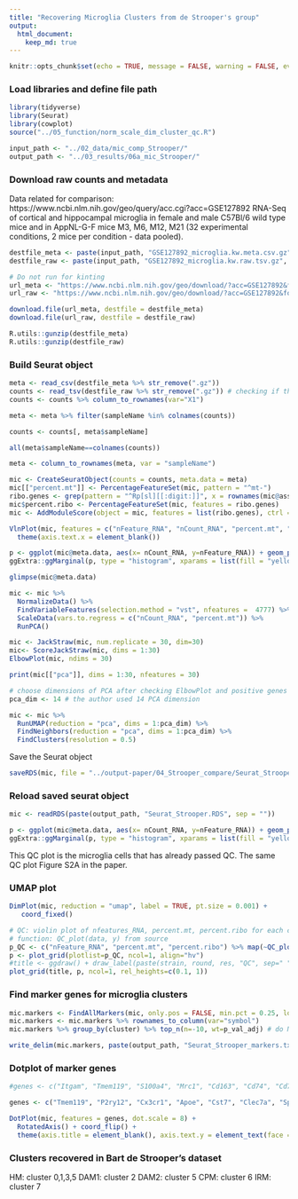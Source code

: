 ```yaml
---
title: "Recovering Microglia Clusters from de Strooper's group"
output: 
  html_document:
    keep_md: true
---
```


```r
knitr::opts_chunk$set(echo = TRUE, message = FALSE, warning = FALSE, eval = FALSE)
```

### Load libraries and define file path
```r
library(tidyverse)
library(Seurat)
library(cowplot)
source("../05_function/norm_scale_dim_cluster_qc.R")

input_path <- "../02_data/mic_comp_Strooper/"
output_path <- "../03_results/06a_mic_Strooper/"
```

### Download raw counts and metadata
Data related for comparison: https://www.ncbi.nlm.nih.gov/geo/query/acc.cgi?acc=GSE127892
RNA-Seq of cortical and hippocampal microglia in female and male C57Bl/6 wild type mice and in AppNL-G-F mice M3, M6, M12, M21 (32 experimental conditions, 2 mice per condition - data pooled). 


```r
destfile_meta <- paste(input_path, "GSE127892_microglia.kw.meta.csv.gz", sep="")
destfile_raw <- paste(input_path, "GSE127892_microglia.kw.raw.tsv.gz", sep="") 

```

```r

# Do not run for kinting
url_meta <- "https://www.ncbi.nlm.nih.gov/geo/download/?acc=GSE127892&format=file&file=GSE127892%5Fmicroglia%2Ekw%2Emeta%2Ecsv%2Egz" #GSE127892_microglia.kw.meta.csv.gz
url_raw <- "https://www.ncbi.nlm.nih.gov/geo/download/?acc=GSE127892&format=file&file=GSE127892%5Fmicroglia%2Ekw%2Eraw%2Etsv%2Egz" # GSE127892_microglia.kw.raw.tsv.gz

download.file(url_meta, destfile = destfile_meta)
download.file(url_raw, destfile = destfile_raw)

R.utils::gunzip(destfile_meta)
R.utils::gunzip(destfile_raw)

```


### Build Seurat object
```r
meta <- read_csv(destfile_meta %>% str_remove(".gz"))
counts <- read_tsv(destfile_raw %>% str_remove(".gz")) # checking if the gene name duplicate before converting into rownames
counts <- counts %>% column_to_rownames(var="X1")

meta <- meta %>% filter(sampleName %in% colnames(counts))

counts <- counts[, meta$sampleName]

all(meta$sampleName==colnames(counts))

meta <- column_to_rownames(meta, var = "sampleName")

```

```r
mic <- CreateSeuratObject(counts = counts, meta.data = meta)  
mic[["percent.mt"]] <- PercentageFeatureSet(mic, pattern = "^mt-")
ribo.genes <- grep(pattern = "^Rp[sl][[:digit:]]", x = rownames(mic@assays$RNA), value = TRUE)
mic$percent.ribo <- PercentageFeatureSet(mic, features = ribo.genes)
mic <- AddModuleScore(object = mic, features = list(ribo.genes), ctrl = 100, name = 'ribo_Features') 

VlnPlot(mic, features = c("nFeature_RNA", "nCount_RNA", "percent.mt", "percent.ribo", "ribo_Features1"), ncol = 5, pt.size = 0.01) +
  theme(axis.text.x = element_blank())

p <- ggplot(mic@meta.data, aes(x= nCount_RNA, y=nFeature_RNA)) + geom_point(alpha=0.5, size=0.5) + theme_classic()
ggExtra::ggMarginal(p, type = "histogram", xparams = list(fill = "yellow"), yparams = list(fill="blue"))


```

```r
glimpse(mic@meta.data)

mic <- mic %>% 
  NormalizeData() %>% 
  FindVariableFeatures(selection.method = "vst", nfeatures =  4777) %>% 
  ScaleData(vars.to.regress = c("nCount_RNA", "percent.mt")) %>% 
  RunPCA()

mic <- JackStraw(mic, num.replicate = 30, dim=30)
mic<- ScoreJackStraw(mic, dims = 1:30)
ElbowPlot(mic, ndims = 30)

print(mic[["pca"]], dims = 1:30, nfeatures = 30)


```


```r
# choose dimensions of PCA after checking ElbowPlot and positive genes in each clusters. 
pca_dim <- 14 # the author used 14 PCA dimension

mic <- mic %>% 
  RunUMAP(reduction = "pca", dims = 1:pca_dim) %>% 
  FindNeighbors(reduction = "pca", dims = 1:pca_dim) %>% 
  FindClusters(resolution = 0.5)

```

Save the Seurat object
```r
saveRDS(mic, file = "../output-paper/04_Strooper_compare/Seurat_Strooper.RDS")

```


### Reload saved seurat object
```r
mic <- readRDS(paste(output_path, "Seurat_Strooper.RDS", sep = ""))

p <- ggplot(mic@meta.data, aes(x= nCount_RNA, y=nFeature_RNA)) + geom_point(alpha=0.5, size=0.5) + theme_classic()
ggExtra::ggMarginal(p, type = "histogram", xparams = list(fill = "yellow"), yparams = list(fill="blue"))

```

This QC plot is the microglia cells that has already passed QC. The same QC plot Figure S2A in the paper.


### UMAP plot

```r
DimPlot(mic, reduction = "umap", label = TRUE, pt.size = 0.001) + 
   coord_fixed()

```

```r
# QC: violin plot of nfeatures_RNA, percent.mt, percent.ribo for each cluster
# function: QC_plot(data, y) from source
p_QC <- c("nFeature_RNA", "percent.mt", "percent.ribo") %>% map(~QC_plot(mic@meta.data, .))
p <- plot_grid(plotlist=p_QC, ncol=1, align="hv")
#title <- ggdraw() + draw_label(paste(strain, round, res, "QC", sep=" "), fontface='bold')
plot_grid(title, p, ncol=1, rel_heights=c(0.1, 1))
```


### Find marker genes for microglia clusters

```r
mic.markers <- FindAllMarkers(mic, only.pos = FALSE, min.pct = 0.25, logfc.threshold = 0.25, max.cells.per.ident=300)
mic.markers <- mic.markers %>% rownames_to_column(var="symbol")
mic.markers %>% group_by(cluster) %>% top_n(n=-10, wt=p_val_adj) # do NOT put quotation mark on the wt argument # show top markers

write_delim(mic.markers, paste(output_path, "Seurat_Strooper_markers.txt", sep = ""), delim = "\t")

```

### Dotplot of marker genes

```r
#genes <- c("Itgam", "Tmem119", "S100a4", "Mrc1", "Cd163", "Cd74", "Cd79b", "Rag1", "Trbc2", "Cd3g", "Nkg7", "Ccr2", "Gria2", "Rbfox3", "Gfap", "Aldh1a1", "Aqp4", "Olig1")

genes <- c("Tmem119", "P2ry12", "Cx3cr1", "Apoe", "Cst7", "Clec7a", "Spp1", "Lpl", "Hif1a", "Igf1", "H2-Aa", "H2-Ab1", "Cd74", "Ifit2", "Ifit3", "Irf7", "Oasl2", "Top2a", "Mcm2")

DotPlot(mic, features = genes, dot.scale = 8) + 
  RotatedAxis() + coord_flip() + 
  theme(axis.title = element_blank(), axis.text.y = element_text(face = "italic"))


```

### Clusters recovered in Bart de Strooper's dataset
HM: cluster 0,1,3,5
DAM1: cluster 2
DAM2: cluster 5
CPM: cluster 6
IRM: cluster 7
